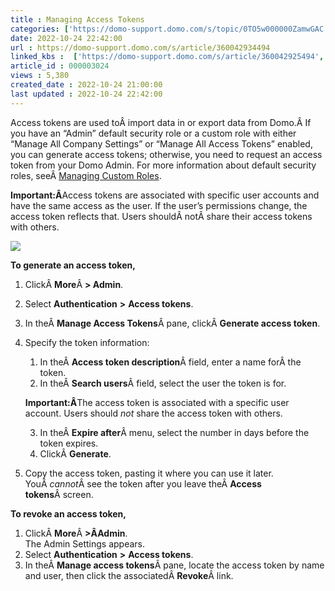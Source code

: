 ```yaml
---
title : Managing Access Tokens
categories: ['https://domo-support.domo.com/s/topic/0TO5w000000ZamwGAC']
date: 2022-10-24 22:42:00
url : https://domo-support.domo.com/s/article/360042934494
linked_kbs :  ['https://domo-support.domo.com/s/article/360042925494', 'https://domo-support.domo.com/s/knowledge-base', 'https://domo-support.domo.com/s/article/360042934494', 'https://domo-support.domo.com/s/article/360043429953', 'https://domo-support.domo.com/s/article/360043438973', 'https://domo-support.domo.com/s/article/360043429933', 'https://domo-support.domo.com/s/article/360043429693', 'https://domo-support.domo.com/s/topic/0TO5w000000ZamwGAC', 'https://domo-support.domo.com/s/article/360043429913']
article_id : 000003024
views : 5,380
created_date : 2022-10-24 21:00:00
last updated : 2022-10-24 22:42:00
---
```




Access tokens are used toÂ import data in or export data from Domo.Â If you have an "Admin" default security role or a custom role with either "Manage All Company Settings" or "Manage All Access Tokens" enabled, you can generate access tokens; otherwise, you need to request an access token from your Domo Admin. For more information about default security roles, seeÂ [Managing Custom Roles](..\managing_custom_roles\index.html "Security Role Reference").


**Important:Â**Access tokens are associated with specific user accounts and have the same access as the user. If the user's permissions change, the access token reflects that. Users shouldÂ notÂ share their access tokens with others.
  
![](0.png)


**To generate an access token,**


1. ClickÂ **More**Â **> Admin**.
2. Select **Authentication** **>** **Access tokens**.
3. In theÂ **Manage Access Tokens**Â pane, clickÂ **Generate access token**.
4. Specify the token information:


	1. In theÂ **Access token description**Â field, enter a name forÂ the token.
	2. In theÂ **Search users**Â field, select the user the token is for.
	
	
	**Important:Â**The access token is associated with a specific user account. Users should *not* share the access token with others.
	3. In theÂ **Expire after**Â menu, select the number in days before the token expires.
	4. ClickÂ **Generate**.
5. Copy the access token, pasting it where you can use it later.  
YouÂ *cannot*Â see the token after you leave theÂ **Access tokens**Â screen.


**To revoke an access token,**


1. ClickÂ **More**Â **>Â****Admin**.  
The Admin Settings appears.
2. Select **Authentication** **>** **Access tokens**.
3. In theÂ **Manage access tokens**Â pane, locate the access token by name and user, then click the associatedÂ **Revoke**Â link.